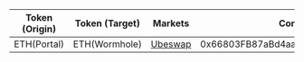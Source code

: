 | Token (Origin) | Token (Target) | Markets                             | Contract Address                           |
| -------------- | -------------- | ----------------------------------- | ------------------------------------------ |
| ETH(Portal)    | ETH(Wormhole)  | [Ubeswap](https://app.ubeswap.org/) | 0x66803FB87aBd4aaC3cbB3fAd7C3aa01f6F3FB207 |

